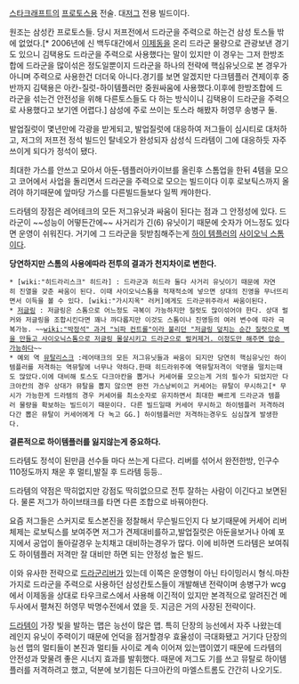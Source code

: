 [[스타크래프트]]의 [[프로토스]]용 전술. 대[[저그]] 전용 빌드이다.

원조는 삼성칸 프로토스들. 당시 저프전에서 드라군을 주력으로 하는건 삼성 토스들 밖에 없었다.[* 2006년에 신 백두대간에서 [[이제동]]을 온리 드라군 물량으로 관광보낸 경기도 있으니 김택용도 드라군을 주력으로 사용했다는 말이 있지만 이 경우는 그저 한방조합에 드라군을 많이섞은 정도일뿐이지 드라군을 하나의 전략에 핵심유닛으로 본 경우가 아니며 주력으로 사용한건 더더욱 아니다.경기를 보면 알겠지만 다크템플러 견제이후 중반까지 김택용은 아칸-질럿-하이템플러만 중원싸움에 사용했다.이후에 한방조합에 드라군을 섞는건 안전성을 위해 다른토스들도 다 하는 방식이니 김택용이 드라군을 주력으로 사용했다고 보기엔 어렵다.] 삼성에 주로 쓰이는 토스라 해봤자 허영무 송병구 둘.

발업질럿이 몇년만에 각광을 받게되고, 발업질럿에 대응하여 저그들이 심시티로 대처하고, 저그의 저프전 정석 빌드인 탈네오가 완성되자 삼성식 드라템이 그에 대응하듯 자주쓰이게 되다가 정석이 됐다.

최대한 가스를 안쓰고 모아서 아둔-템플러아카이브를 올린후 스톰업을 한뒤 4템을 모으고 코어에서 사업을 돌리면서 드라군을 주력으로 모으는 빌드이다
이후 로보틱스까지 올려야 하기때문에 앞마당 가스를 다른빌드들보다 일찍 캐야한다.

드라템의 장점은 레어테크의 모든 저그유닛과 싸움이 된다는 점과 그 안정성에 있다. 드라군이 ~~성능이 어떻든간에~~ 사거리가 긴(6) 유닛이기 때문에 숫자가 어느정도 있다면 운영이 쉬워진다. 거기에 그 드라군을 뒷받침해주는게 [[하이 템플러]]의 [[사이오닉 스톰]]이다.

'''당연하지만 스톰의 사용에따라 전투의 결과가 천지차이로 변한다. '''

 * [wiki:"히드라리스크" 히드라] : 드라군과 히드라 둘다 사거리 유닛이기 때문에 자연히 진열을 갖춘 싸움이 된다. 이때 사이오닉스톰을 적재적소에 넣으면 상대의 진영을 무너뜨리면서 이득을 볼 수 있다. [wiki:"가시지옥" 러커]에게도 드라군위주라서 싸움이된다. 
 * [[저글링]] : 저글링은 스톰으로 어느정도 극복이 가능하지만 질럿도 많이섞어야 한다. 상대 럴커와 저글링을 조합시킨다면 꽤나 까다롭지만 이것도 스톰이나 진영등의 여러 변수에 따라 극복가능. ~~[[wiki:"박정석" 과거 "뇌파 컨트롤"이라 불리던 "저글링 덮치는 순간 질럿으로 벽을 만들고 사이오닉스톰으로 저글링 몰살시키고 드라군으로 럴커제거. 이정도만 해주면 압승 가능하다]]~~
 * 예외 역 [[뮤탈리스크]] :레어태크의 모든 저그유닛들과 싸움이 되지만 당연히 핵심유닛인 하이템플러를 저격하는 역뮤탈에 너무나 약하다.한때 히드라위주에 역뮤탈저격이 악명을 떨치는때도 많았다.이에 대비해 토스도 다크아칸을 뽑거나 커세어를 모으는게 거의 필수가 되었지만 다크아칸의 경우 상대가 뮤탈을 뽑지 않으면 완전 가스낭비이고 커세어는 뮤탈이 무시하고[* 무시가 가능한게 드라템의 경우 커세어를 최소숫자로 유지하면서 최대한 빠르게 드라군과 템플러 물량을 확보하는 빌드이기 때문이다. 다른 빌드일때 커세어 무시하고 하이템플러 저격하려다간 뽑은 뮤탈이 커세어에게 다 녹고 GG.] 하이템플러만 저격하는경우도 심심찮게 발생한다. 

'''결론적으로 하이템플러를 잃지않는게 중요하다.'''


드라템도 정석이 된만큼 선수들 마다 쓰는게 다르다. 리버를 섞어서 완전한방, 인구수 110정도까지 채운 후 멀티,발질 후 드라템 등등..

드라템의 약점은 딱히없지만 강점도 딱히없으므로 전투 잘하는 사람이 이긴다고 보면된다. 물론 저그가 하이브태크를 타면 다른 조합으로 바꿔야한다.

요즘 저그들은 스커지로 토스본진을 정찰해서 무슨빌드인지 다 보기때문에 커세어 리버 체제는 로보틱스를 보여주면 저그가 견제대비를하고,발업질럿은 아둔을보거나 아예 포지에서 공업이 돌아갈경우 눈치채고 대비하는경우가 많다. 이에 비하면 드라템은 보여줘도 하이템플러 저격만 잘 대비만 하면 되는 안정성 높은 빌드.

이와 유사한 전략으로 [[드라군리버]]가 있는데 이쪽은 운영형이 아닌 타이밍러시 형식.마찬가지로 드라군을 주력으로 사용하던 삼성칸토스들이 개발해낸 전략이며 송병구가 wcg에서 이제동을 상대로 타우크로스에서 사용해 이긴적이 있지만 본격적으로 알려진건 메두사에서 펼쳐진 허영무 박명수전에서 였을 듯. 지금은 거의 사장된 전략이다.

[[드라템]]이 가장 빛을 발하는 맵은 능선이 많은 맵. 특히 단장의 능선에서 자주 나왔는데 레인지 유닛이 주력이기 때문에 언덕을 점거할경우 효율성이 극대화됐고 거기다 단장의 능선 맵의 멀티들이 본진과 멀티들 사이로 계속 이어져 있는맵이였기 때문에 드라템의 안전성과 맞물려 좋은 시너지 효과를 발휘했다. 때문에 저그도 기를 쓰고 뮤탈로 하이템플러를 저격하려고 했고, 덕분에 보기힘든 다크아칸의 마엘스트롬도 간간히 나오기도. 
